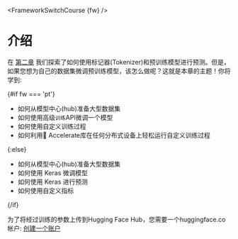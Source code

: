 <FrameworkSwitchCourse {fw} />

# 介绍

在 [第二章](/course/chapter2) 我们探索了如何使用标记器(Tokenizer)和预训练模型进行预测。但是，如果您想为自己的数据集微调预训练模型，该怎么做呢？这就是本章的主题！你将学到:

{#if fw === 'pt'}
* 如何从模型中心(hub)准备大型数据集
* 如何使用高级`训练`API微调一个模型
* 如何使用自定义训练过程
* 如何利用🤗 Accelerate库在任何分布式设备上轻松运行自定义训练过程

{:else}
* 如何从模型中心(hub)准备大型数据集
* 如何使用 Keras 微调模型
* 如何使用 Keras 进行预测
* 如何使用自定义指标

{/if}

为了将经过训练的参数上传到Hugging Face Hub，您需要一个huggingface.co帐户: [创建一个账户](https://huggingface.co/join)